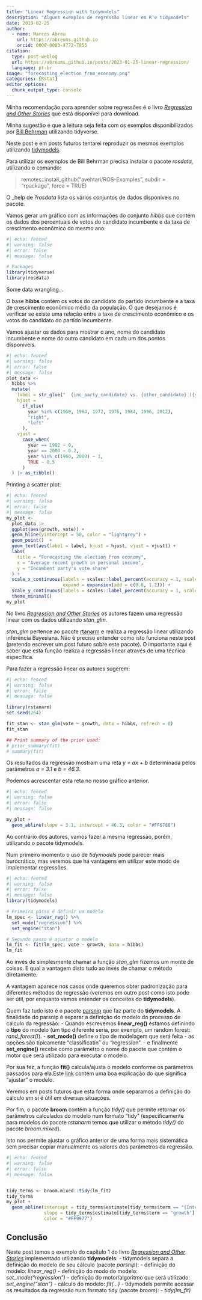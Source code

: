```yaml
---
title: "Linear Regression with tidymodels"
description: "Alguns exemplos de regressão linear em R e tidymodels"
date: 2019-02-25
author: 
  - name: Marcos Abreu
    url: https://abreums.github.io
    orcid: 0000-0003-4772-7955
citation:
  type: post-weblog
  url: https://abreums.github.io/posts/2023-01-25-linear-regression/
  language: pt-br
image: "forecasting_election_from_economy.png"
categories: [Rstat]
editor_options: 
  chunk_output_type: console
---
```


Minha recomendação para aprender sobre regressões é o livro [*Regression and Other Stories*](https://avehtari.github.io/ROS-Examples/index.html) que está disponível para download.     

Minha sugestão é que a leitura seja feita com os exemplos disponibilizados por [Bill Behrman](https://github.com/behrman/ros) utilizando tidyverse. 

Neste post e em posts futuros tentarei reproduzir os mesmos exemplos utilizando [tidymodels](https://www.tidymodels.org).

Para utilizar os exemplos de Bill Behrman precisa instalar o pacote *rosdata*, utilizando o comando:

> remotes::install_github("avehtari/ROS-Examples", subdir = "rpackage", force = TRUE)

O _help de *?rosdata* lista os vários conjuntos de dados disponíveis no pacote.

Vamos gerar um gráfico com as informações do conjunto *hibbs* que contém os dados dos percentuais de votos do candidato incumbente e da taxa de crescimento econômico do mesmo ano.

```r
#| echo: fenced
#| warning: false
#| error: false
#| message: false

# Packages
library(tidyverse)
library(rosdata)

```

Some data wrangling...

O base **hibbs** contém os votos do candidato do partido incumbente e a taxa de crescimento econômico médio da população. O que desejamos é verificar se existe uma relação entre a taxa de crescimento econômico e os votos do candidato do partido incumbente.

Vamos ajustar os dados para mostrar o ano, nome do candidato incumbente e nome do outro candidato em cada um dos pontos disponíveis.

```r
#| echo: fenced
#| warning: false
#| error: false
#| message: false
plot_data <- 
  hibbs %>% 
  mutate(
    label = str_glue("  {inc_party_candidate} vs. {other_candidate} ({year})  "),
    hjust = 
      if_else(
        year %in% c(1960, 1964, 1972, 1976, 1984, 1996, 2012),
        "right",
        "left"
      ),
    vjust =
      case_when(
        year == 1992 ~ 0,
        year == 2000 ~ 0.2,
        year %in% c(1960, 2008) ~ 1,
        TRUE ~ 0.5
      )
  ) |> as_tibble()

```

Printing a scatter plot:

```r
#| echo: fenced
#| warning: false
#| error: false
#| message: false
my_plot <- 
  plot_data |> 
  ggplot(aes(growth, vote)) +
  geom_hline(yintercept = 50, color = "lightgrey") +
  geom_point()  +
  geom_text(aes(label = label, hjust = hjust, vjust = vjust)) +
  labs(
    title = "Forecasting the election from economy",
    x = "Average recent growth in personal income",
    y = "Incumbent party's vote share"
  ) +
  scale_x_continuous(labels = scales::label_percent(accuracy = 1, scale = 1),
                     expand = expansion(add = c(0.8, 1.2))) +
  scale_y_continuous(labels = scales::label_percent(accuracy = 1, scale = 1)) +
  theme_minimal()
my_plot
```

No livro [*Regression and Other Stories*](https://avehtari.github.io/ROS-Examples/index.html) os autores fazem uma regressão linear com os dados utilizando *stan_glm*.

*stan_glm* pertence ao pacote [rtanarm](https://mc-stan.org/rstanarm/index.html) e realiza a regressão linear utilizando inferência Bayesiana. Não é preciso entender como isto funciona neste post (pretendo escrever um post futuro sobre este pacote). O importante aqui é saber que esta função realiza a regressão linear através de uma técnica específica. 

Para fazer a regressão linear os autores sugerem:

```r
#| echo: fenced
#| warning: false
#| error: false
#| message: false

library(rstanarm)
set.seed(264)

fit_stan <- stan_glm(vote ~ growth, data = hibbs, refresh = 0)
fit_stan

## Print summary of the prior used:
# prior_summary(fit)
# summary(fit)

```

Os resultados da regressão mostram uma reta *y = ax + b* determinada pelos parâmetros *a = 3.1* e *b = 46.3*.

Podemos acrescentar esta reta no nosso gráfico anterior.

```r
#| echo: fenced
#| warning: false
#| error: false
#| message: false

my_plot +
  geom_abline(slope = 3.1, intercept = 46.3, color = "#FF6788")
```

Ao contrário dos autores, vamos fazer a mesma regressão, porém, utilizando o pacote tidymodels.

Num primeiro momento o uso de *tidymodels* pode parecer mais burocrático, mas veremos que há vantagens em utilizar este modo de implementar regressões.

```r
#| echo: fenced
#| warning: false
#| error: false
#| message: false
library(tidymodels)

# Primeiro passo é definir um modelo
lm_spec <- linear_reg() %>%
  set_mode("regression") %>%
  set_engine("stan")

# Segundo passo é ajustar o modelo
lm_fit <- fit(lm_spec, vote ~ growth, data = hibbs)
lm_fit
```

Ao invés de simplesmente chamar a função _stan_glm_ fizemos um monte de coisas. E qual a vantagem disto tudo ao invés de chamar o método diretamente.

A vantagem aparece nos casos onde queremos obter padronização para diferentes métodos de regressão (veremos em outro post como isto pode ser útil, por enquanto vamos entender os conceitos do **tidymodels**).

Quem faz tudo isto é o pacote [parsnip](https://parsnip.tidymodels.org/index.html) que faz parte do **tidymodels**. A finalidade do parsnip é separar a definição do modelo do processo de cálculo da regressão:
  - Quando escrevemos **linear_reg()** estamos definindo o **tipo** do modelo (um tipo diferente seria, por exemplo, um random forest: _rand_forest()_).
  - **set_mode()** define o tipo de modelagem que será feita - as opções são tipicamente "classificatin" ou "regression".
  - e finalmente **set_engine()** recebe como parâmetro o nome do pacote que contém o motor que será utilizado para executar o modelo.
  
Por sua fez, a função **fit()** calcula/ajusta o modelo conforme os parâmetros passados para ela.Este [link](https://diamondage.com/what-does-it-mean-to-fit-a-model-anyway/) contém uma boa explicação do que significa "ajustar" o modelo.

Veremos em posts futuros que esta forma onde separamos a definição do cálculo em si é útil em diversas situações.

Por fim, o pacote **broom** contém a função _tidy()_ que permite retornar os parâmetros calculados do modelo num formato "tidy" (especificamente para modelos do pacote _rstanarm_ temos que utilizar o método _tidy()_ do pacote _broom.mixed_).

Isto nos permite ajustar o gráfico anterior de uma forma mais sistemática sem precisar copiar manualmente os valores dos parâmetros da regressão.

```r
#| echo: fenced
#| warning: false
#| error: false
#| message: false


tidy_terms <- broom.mixed::tidy(lm_fit)
tidy_terms
my_plot +
  geom_abline(intercept = tidy_terms$estimate[tidy_terms$term == "(Intercept)"],
              slope = tidy_terms$estimate[tidy_terms$term == "growth"],
              color = "#FF9977")
```

## Conclusão

Neste post temos o exemplo do capítulo 1 do livro [*Regression and Other Stories*](https://avehtari.github.io/ROS-Examples/index.html) implementado utilizando **tidymodels**:
  - tidymodels separa a definição do modelo de seu cálculo (pacote _parsnip_):
    - definição do modelo: _linear_reg()_
    - definição do modo do modelo: _set_mode("regression")_
    - definição do motor/algoritmo que será utilizado: _set_engine("stan")_
    - cálculo do modelo: _fit(...)_
  - tidymodels permite acessar os resultados da regressão num formato tidy (pacote _broom_):
    - _tidy(lm_fit)_
    
  
